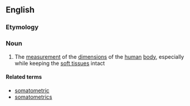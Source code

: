 ==English==

===Etymology===
{{confix|en|somato|metry}}

===Noun===
{{en-noun|-}}

# The [[measurement]] of the [[dimension]]s of the [[human]] [[body]], especially while keeping the [[soft tissue]]s intact

====Related terms====
* [[somatometric]]
* [[somatometrics]]